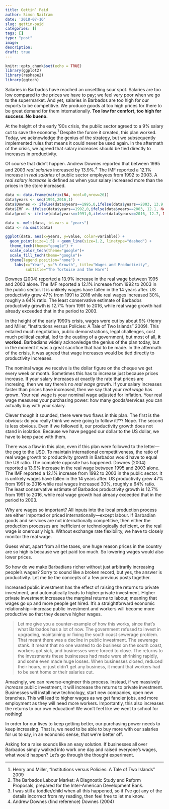 ```yaml
---
title: Gettin’ Paid
author: Simon Naitram
date: '2018-07-16'
slug: gettin-paid
categories: []
tags: []
type: "post"
image:
description:
draft: true
---
```


```r
knitr::opts_chunk$set(echo = TRUE)
library(ggplot2)
library(reshape2)
library(ggtech)
```

Salaries in Barbados have reached an unsettling sour spot. Salaries are too low compared to the prices we have to pay; we feel very poor when we go to the supermarket. And yet, salaries in Barbados are too high for our exports to be competitive. We produce goods at too high prices for there to be great demand for them internationally. **Too low for comfort, too high for success. No bueno.**

At the height of the early '90s crisis, the public sector agreed to a 9% salary cut to save the economy.^1^ Despite the furore it created, this plan worked. Today, we acknowledge the genius of the strategy, but we subsequently implemented rules that means it could never be used again. In the aftermath of the crisis, we agreed that salary increases should be tied directly to increases in productivity. 

Of course that didn't happen. Andrew Downes reported that between 1995 and 2003 *real salaries* increased by 13.9%.^4^ The IMF reported a 12.1% increase in *real salaries* of public sector employees from 1992 to 2003. A *real salary increase* is defined as when your salary increased more than the prices in the store increased. 

```r

data <- data.frame(matrix(NA, ncol=0,nrow=26))
data$years <- seq(1991,2016,1)
data$Downes <- ifelse(data$years==1995,0,ifelse(data$years==2003, 13.9, NA))
data$IMF <- ifelse(data$years==1992,0,ifelse(data$years==2003, 12.1, NA))
data$prod <- ifelse(data$years==1991,0,ifelse(data$years==2016, 12.7, NA))

data <- melt(data, id.vars = "years")
data <- na.omit(data)

ggplot(data, aes(x=years, y=value, color=variable)) + 
  geom_point(size=1.5) + geom_line(size=1.2, linetype="dashed") +
  theme_tech(theme="google") +
  scale_color_tech(theme="google")+
  scale_fill_tech(theme="google")+
  theme(legend.position="none") +
    labs(x="Year", y="% Growth", title="Wages and Productivity", 
         subtitle="The Tortoise and the Hare")

```


Downes (2004) reported a 13.9% increase in the real wage between 1995 and 2003 alone. The IMF reported a 12.1% increase from 1992 to 2003 in the public sector. It is unlikely wages have fallen in the 14 years after. US productivity grew 47% from 1991 to 2016 while real wages increased 30%, roughly a 64% ratio. The least conservative estimate of Barbados productivity growth is 12.7% from 1991 to 2016, while real wage growth had already exceeded that in the period to 2003.


In the height of the early 1990's crisis, wages were cut by about 9% (Henry and Miller, "Institutions versus Policies: A Tale of Two Islands" 2009). This entailed much negotiation, public demonstrations, legal challenges, cost much political capital, led to the ousting of a government, but most of all, **it worked**. Barbadians widely acknowledge the genius of the plan today, but in the moment it was a great sacrifice that had to be made. In the aftermath of the crisis, it was agreed that wage increases would be tied directly to productivity increases.

The nominal wage we receive is the dollar figure on the cheque we get every week or month. Sometimes this has to increase just because prices increase. If your salary increases at exactly the rate that prices are incresing, then we say there's no *real wage* growth. If your salary increases faster than prices have increased, then we say that your *real wage* has grown. Your real wage is your nominal wage adjusted for inflation. Your real wage measures your purchasing power: how many goods/services you can actually buy with your salary.

Clever though it sounded, there were two flaws in this plan. The first is the obvious: do you really think we were going to follow it??? Nope. The second is less obvious. Even if we followed it, our productivity growth does not stand in isolation. Because we have pegged our dollar to the US dollar, we have to keep pace with them. 

There was a flaw in this plan, even if this plan were followed to the letter---the peg to the USD. To maintain international competitiveness, the ratio of real wage growth to productivity growth in Barbados would have to equal the US ratio. The complete opposite has happened. Downes (2004) reported a 13.9% increase in the real wage between 1995 and 2003 alone.
The IMF reported a 12.1% increase from 1992 to 2003 in the public sector. It is unlikely wages have fallen in the 14 years after. US productivity grew 47% from 1991 to 2016 while real wages increased 30%, roughly a 64% ratio. The least conservative estimate of Barbados productivity growth is 12.7% from 1991 to 2016, while real wage growth had already exceeded that in the period to 2003.

Why are wages so important? All inputs into the local production process are either imported or priced internationally---except labour. If Barbadian goods and services are not internationally competitive, then either the production processes are inefficient or technologically deficient, or the real wage is onerously high. Without exchange rate flexibility, we have to closely monitor the real wage.

Guess what, apart from all the taxes, one huge reason prices in the country are so high is because we get paid too much. So lowering wages would also lower prices. 

So how do we make Barbadians richer without just arbitrarily increasing people's wages? Sorry to sound like a broken record, but yes, the answer is productivity. Let me tie the concepts of a few previous posts together.

Increased public investment has the effect of raising the returns to private investment, and automatically leads to higher private investment. Higher private investment increases the marginal returns to labour, meaning that wages go up and more people get hired. It's a straightforward economic relationship---increase public investment and workers will become more productive so that they deserve higher wages.

> Let me give you a counter-example of how this works, since that's what Barbados has a lot of now. The government refused to invest in upgrading, maintaining or fixing the south coast sewerage problem. That meant there was a decline in public investment. The sewerage stank. It meant that no one wanted to do business on the south coast, workers got sick, and businesses were forced to close. The returns to the investments these businesses had made were shrinking rapidly, and some even made huge losses. When businesses closed, reduced their hours, or just didn't get any business, it meant that workers had to be sent home or their salaries cut. 

Amazingly, we can reverse-engineer this process. Instead, if we massively *increase* public investment, it will increase the returns to private investment. Businesses will install new technology, start new companies, open new branches. This will lead to higher wages as we get fancier jobs, and more employment as they will need more workers. Importantly, this also increases the returns to our own education! We won't feel like we went to school for nothing!

In order for our lives to keep getting better, our purchasing power needs to keep increasing. That is, we need to be able to buy more with our salaries for us to say, in an economic sense, that we're better off.

Asking for a raise sounds like an easy solution. If businesses all over Barbados simply walked into work one day and raised everyone's wages, what would happen? Let's go through the thought experiment. 


---

1. Henry and Miller, "Institutions versus Policies: A Tale of Two Islands" 2009
2. The Barbados Labour Market: A Diagnostic Study and Reform Proposals, prepared for the Inter-American Development Bank.
3. I was still a toddler/child when all this happened, so if I've got any of the details incorrect from my reading, then feel free to let me know. 
4. Andrew Downes (find reference) Downes (2004)